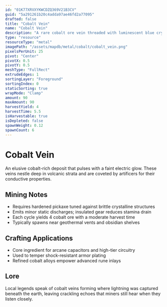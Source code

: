 ```yaml
---
id: "01K77XRVXYKWCDZQ369V21B3CV"
guid: "5a291261b20c4adda97ae46fd2a77095"
drafted: false
title: "Cobalt Vein"
name: "Cobalt Vein"
description: "A rare cobalt ore vein threaded with luminescent blue crystals"
type: "resource"
resourceType: "metal"
imagePath: "/assets/mapdb/metal/cobalt/cobalt_vein.png"
pixelsPerUnit: 25
pivot: "Center"
pivotX: 0.5
pivotY: 0.5
meshType: "FullRect"
extrudeEdges: 1
sortingLayer: "Foreground"
sortingIndex: 0
staticSorting: true
wrapMode: "Clamp"
amount: 90
maxAmount: 90
harvestYield: 4
harvestTime: 5.5
isHarvestable: true
isDepleted: false
spawnWeight: 0.12
spawnCount: 6
---
```



# Cobalt Vein

An elusive cobalt-rich deposit that pulses with a faint electric glow. These veins nestle deep in volcanic strata and are
coveted by artificers for their conductive properties.

<MapDBPanel data={frontmatter} />

<Adsense />

## Mining Notes
- Requires hardened pickaxe tuned against brittle crystalline structures
- Emits minor static discharges; insulated gear reduces stamina drain
- Each cycle yields 4 cobalt ore with a moderate harvest time
- Typically spawns near geothermal vents and obsidian shelves

## Crafting Applications
- Core ingredient for arcane capacitors and high-tier circuitry
- Used to temper shock-resistant armor plating
- Refined cobalt alloys empower advanced rune inlays

## Lore
Local legends speak of cobalt veins forming where lightning was captured beneath the earth, leaving crackling echoes that miners
still hear when they listen closely.
